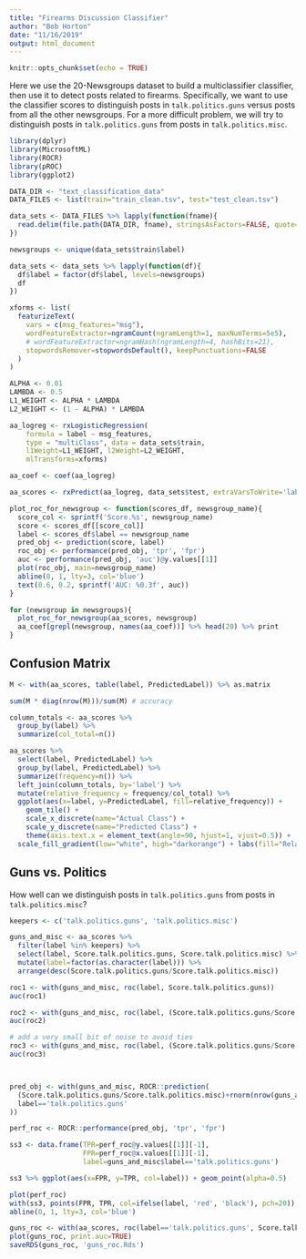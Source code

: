 ---
title: "Firearms Discussion Classifier"
author: "Bob Horton"
date: "11/16/2019"
output: html_document
---

```{r setup, include=FALSE}
knitr::opts_chunk$set(echo = TRUE)
```

Here we use the 20-Newsgroups dataset to build a multiclassifier classifier, then use it to detect posts related to firearms. Specifically, we want to use the classifier scores to distinguish posts in `talk.politics.guns` versus posts from all the other newsgroups. For a more difficult problem, we will try to distinguish posts in `talk.politics.guns` from posts in `talk.politics.misc`.


```{r load_libraries, message=FALSE}
library(dplyr)
library(MicrosoftML)
library(ROCR)
library(pROC)
library(ggplot2)
```

```{r load_data}
DATA_DIR <- "text_classification_data"
DATA_FILES <- list(train="train_clean.tsv", test="test_clean.tsv")

data_sets <- DATA_FILES %>% lapply(function(fname){
  read.delim(file.path(DATA_DIR, fname), stringsAsFactors=FALSE, quote='')
})

newsgroups <- unique(data_sets$train$label)

data_sets <- data_sets %>% lapply(function(df){
  df$label = factor(df$label, levels=newsgroups)
  df
})

```

```{r all_vs_all_classifier}

xforms <- list(
  featurizeText(
    vars = c(msg_features="msg"),
    wordFeatureExtractor=ngramCount(ngramLength=1, maxNumTerms=5e5),
    # wordFeatureExtractor=ngramHash(ngramLength=4, hashBits=21),
    stopwordsRemover=stopwordsDefault(), keepPunctuations=FALSE
  )
)

ALPHA <- 0.01
LAMBDA <- 0.5 
L1_WEIGHT <- ALPHA * LAMBDA
L2_WEIGHT <- (1 - ALPHA) * LAMBDA

aa_logreg <- rxLogisticRegression(
    formula = label ~ msg_features,
    type = "multiClass", data = data_sets$train,
    l1Weight=L1_WEIGHT, l2Weight=L2_WEIGHT,
    mlTransforms=xforms)

aa_coef <- coef(aa_logreg)

aa_scores <- rxPredict(aa_logreg, data_sets$test, extraVarsToWrite='label')

plot_roc_for_newsgroup <- function(scores_df, newsgroup_name){
  score_col <- sprintf('Score.%s', newsgroup_name)
  score <- scores_df[[score_col]]
  label <- scores_df$label == newsgroup_name
  pred_obj <- prediction(score, label)
  roc_obj <- performance(pred_obj, 'tpr', 'fpr')
  auc <- performance(pred_obj, 'auc')@y.values[[1]]
  plot(roc_obj, main=newsgroup_name)
  abline(0, 1, lty=3, col='blue')
  text(0.6, 0.2, sprintf('AUC: %0.3f', auc))
}

```

```{r plot_roc_curves}

for (newsgroup in newsgroups){
  plot_roc_for_newsgroup(aa_scores, newsgroup)
  aa_coef[grepl(newsgroup, names(aa_coef))] %>% head(20) %>% print
}

```

## Confusion Matrix

```{r confusion_matrix}
M <- with(aa_scores, table(label, PredictedLabel)) %>% as.matrix

sum(M * diag(nrow(M)))/sum(M) # accuracy

column_totals <- aa_scores %>% 
  group_by(label) %>% 
  summarize(col_total=n())

aa_scores %>% 
  select(label, PredictedLabel) %>% 
  group_by(label, PredictedLabel) %>% 
  summarize(frequency=n()) %>% 
  left_join(column_totals, by='label') %>% 
  mutate(relative_frequency = frequency/col_total) %>% 
  ggplot(aes(x=label, y=PredictedLabel, fill=relative_frequency)) + 
    geom_tile() +
    scale_x_discrete(name="Actual Class") + 
    scale_y_discrete(name="Predicted Class") + 
    theme(axis.text.x = element_text(angle=90, hjust=1, vjust=0.5)) +
  scale_fill_gradient(low="white", high="darkorange") + labs(fill="Relative Frequency")

```

## Guns vs. Politics


How well can we distinguish posts in `talk.politics.guns` from posts in `talk.politics.misc`?

```{r guns_vs_misc}
keepers <- c('talk.politics.guns', 'talk.politics.misc')

guns_and_misc <- aa_scores %>% 
  filter(label %in% keepers) %>% 
  select(label, Score.talk.politics.guns, Score.talk.politics.misc) %>% 
  mutate(label=factor(as.character(label))) %>% 
  arrange(desc(Score.talk.politics.guns/Score.talk.politics.misc))

roc1 <- with(guns_and_misc, roc(label, Score.talk.politics.guns))
auc(roc1)

roc2 <- with(guns_and_misc, roc(label, (Score.talk.politics.guns/Score.talk.politics.misc)))
auc(roc2)

# add a very small bit of noise to avoid ties
roc3 <- with(guns_and_misc, roc(label, (Score.talk.politics.guns/Score.talk.politics.misc)+rnorm(nrow(guns_and_misc), sd=0.0001)))
auc(roc3)



pred_obj <- with(guns_and_misc, ROCR::prediction(
  (Score.talk.politics.guns/Score.talk.politics.misc)+rnorm(nrow(guns_and_misc), sd=0.0001),
  label=='talk.politics.guns'
))

perf_roc <- ROCR::performance(pred_obj, 'tpr', 'fpr')

ss3 <- data.frame(TPR=perf_roc@y.values[[1]][-1],
                  FPR=perf_roc@x.values[[1]][-1],
                  label=guns_and_misc$label=='talk.politics.guns')

ss3 %>% ggplot(aes(x=FPR, y=TPR, col=label)) + geom_point(alpha=0.5)

plot(perf_roc)
with(ss3, points(FPR, TPR, col=ifelse(label, 'red', 'black'), pch=20))
abline(0, 1, lty=3, col='blue')


```

```{r save_guns_roc, eval=FALSE, echo=FALSE}
guns_roc <- with(aa_scores, roc(label=='talk.politics.guns', Score.talk.politics.guns))
plot(guns_roc, print.auc=TRUE)
saveRDS(guns_roc, 'guns_roc.Rds')
```